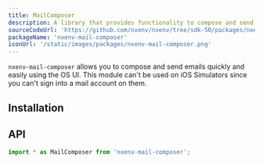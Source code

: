 ```yaml
---
title: MailComposer
description: A library that provides functionality to compose and send emails with the system's specific UI.
sourceCodeUrl: 'https://github.com/nxenv/nxenv/tree/sdk-50/packages/nxenv-mail-composer'
packageName: 'nxenv-mail-composer'
iconUrl: '/static/images/packages/nxenv-mail-composer.png'
---
```



`nxenv-mail-composer` allows you to compose and send emails quickly and easily using the OS UI. This module can't be used on iOS Simulators since you can't sign into a mail account on them.

<ContentSpotlight file="sdk/mailcomposer.mp4" loop={false} />

<PlatformsSection android emulator ios web />

## Installation

<APIInstallSection />

## API

```js
import * as MailComposer from 'nxenv-mail-composer';
```

<APISection packageName="nxenv-mail-composer" apiName="MailComposer" />
